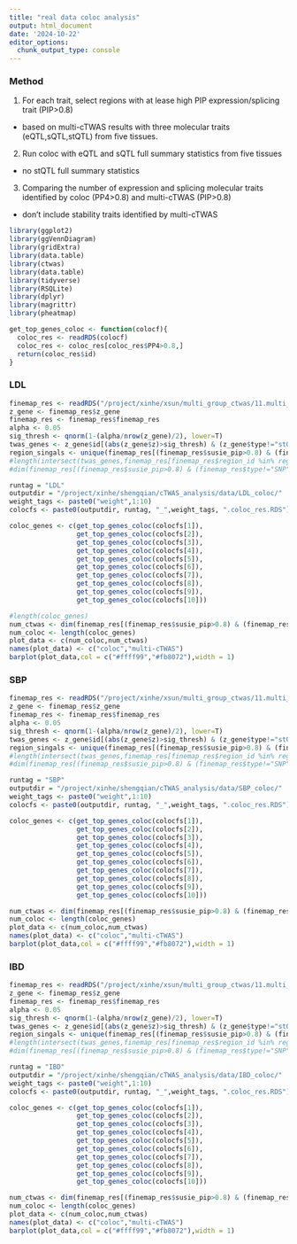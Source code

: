 ```yaml
---
title: "real data coloc analysis"
output: html_document
date: '2024-10-22'
editor_options: 
  chunk_output_type: console
---
```


### Method
1. For each trait, select regions with at lease high PIP expression/splicing trait (PIP>0.8)
- based on multi-cTWAS results with three molecular traits (eQTL,sQTL,stQTL) from five tissues.
2. Run coloc with eQTL and sQTL full summary statistics from five tissues
- no stQTL full summary statistics
3. Comparing the number of expression and splicing molecular traits identified by coloc (PP4>0.8) and multi-cTWAS (PIP>0.8)
- don't include stability traits identified by multi-cTWAS

```r
library(ggplot2)
library(ggVennDiagram)
library(gridExtra)
library(data.table)
library(ctwas)
library(data.table)
library(tidyverse)
library(RSQLite)
library(dplyr)
library(magrittr)
library(pheatmap)

get_top_genes_coloc <- function(colocf){
  coloc_res <- readRDS(colocf)
  coloc_res <- coloc_res[coloc_res$PP4>0.8,]
  return(coloc_res$id)
}
```

### LDL
```r
finemap_res <- readRDS("/project/xinhe/xsun/multi_group_ctwas/11.multi_group_1008/results/LDL-ukb-d-30780_irnt/LDL-ukb-d-30780_irnt.ctwas.res.RDS")
z_gene <- finemap_res$z_gene
finemap_res <- finemap_res$finemap_res
alpha <- 0.05
sig_thresh <- qnorm(1-(alpha/nrow(z_gene)/2), lower=T)
twas_genes <- z_gene$id[(abs(z_gene$z)>sig_thresh) & (z_gene$type!="stQTL")]
region_singals <- unique(finemap_res[(finemap_res$susie_pip>0.8) & (finemap_res$type!="SNP") & !is.na((finemap_res$cs)) & (finemap_res$type!="stQTL"),]$region_id)
#length(intersect(twas_genes,finemap_res[finemap_res$region_id %in% region_singals,]$id))
#dim(finemap_res[(finemap_res$susie_pip>0.8) & (finemap_res$type!="SNP") & !is.na((finemap_res$cs)) & (finemap_res$type!="stQTL"),])

runtag = "LDL"
outputdir = "/project/xinhe/shengqian/cTWAS_analysis/data/LDL_coloc/"
weight_tags <- paste0("weight",1:10)
colocfs <- paste0(outputdir, runtag, "_",weight_tags, ".coloc_res.RDS")

coloc_genes <- c(get_top_genes_coloc(colocfs[1]),
                 get_top_genes_coloc(colocfs[2]),
                 get_top_genes_coloc(colocfs[3]),
                 get_top_genes_coloc(colocfs[4]),
                 get_top_genes_coloc(colocfs[5]),
                 get_top_genes_coloc(colocfs[6]),
                 get_top_genes_coloc(colocfs[7]),
                 get_top_genes_coloc(colocfs[8]),
                 get_top_genes_coloc(colocfs[9]),
                 get_top_genes_coloc(colocfs[10]))

#length(coloc_genes)
num_ctwas <- dim(finemap_res[(finemap_res$susie_pip>0.8) & (finemap_res$type!="SNP") & !is.na((finemap_res$cs)) & (finemap_res$type!="stQTL"),])[1]
num_coloc <- length(coloc_genes)
plot_data <- c(num_coloc,num_ctwas)
names(plot_data) <- c("coloc","multi-cTWAS")
barplot(plot_data,col = c("#ffff99","#fb8072"),width = 1)
```

### SBP
```r
finemap_res <- readRDS("/project/xinhe/xsun/multi_group_ctwas/11.multi_group_1008/results/SBP-ukb-a-360/SBP-ukb-a-360.ctwas.res.RDS")
z_gene <- finemap_res$z_gene
finemap_res <- finemap_res$finemap_res
alpha <- 0.05
sig_thresh <- qnorm(1-(alpha/nrow(z_gene)/2), lower=T)
twas_genes <- z_gene$id[(abs(z_gene$z)>sig_thresh) & (z_gene$type!="stQTL")]
region_singals <- unique(finemap_res[(finemap_res$susie_pip>0.8) & (finemap_res$type!="SNP") & !is.na((finemap_res$cs)) & (finemap_res$type!="stQTL"),]$region_id)
#length(intersect(twas_genes,finemap_res[finemap_res$region_id %in% region_singals,]$id))
#dim(finemap_res[(finemap_res$susie_pip>0.8) & (finemap_res$type!="SNP") & !is.na((finemap_res$cs)) & (finemap_res$type!="stQTL"),])

runtag = "SBP"
outputdir = "/project/xinhe/shengqian/cTWAS_analysis/data/SBP_coloc/"
weight_tags <- paste0("weight",1:10)
colocfs <- paste0(outputdir, runtag, "_",weight_tags, ".coloc_res.RDS")

coloc_genes <- c(get_top_genes_coloc(colocfs[1]),
                 get_top_genes_coloc(colocfs[2]),
                 get_top_genes_coloc(colocfs[3]),
                 get_top_genes_coloc(colocfs[4]),
                 get_top_genes_coloc(colocfs[5]),
                 get_top_genes_coloc(colocfs[6]),
                 get_top_genes_coloc(colocfs[7]),
                 get_top_genes_coloc(colocfs[8]),
                 get_top_genes_coloc(colocfs[9]),
                 get_top_genes_coloc(colocfs[10]))

num_ctwas <- dim(finemap_res[(finemap_res$susie_pip>0.8) & (finemap_res$type!="SNP") & !is.na((finemap_res$cs)) & (finemap_res$type!="stQTL"),])[1]
num_coloc <- length(coloc_genes)
plot_data <- c(num_coloc,num_ctwas)
names(plot_data) <- c("coloc","multi-cTWAS")
barplot(plot_data,col = c("#ffff99","#fb8072"),width = 1)
```

### IBD
```r
finemap_res <- readRDS("/project/xinhe/xsun/multi_group_ctwas/11.multi_group_1008/results/IBD-ebi-a-GCST004131/IBD-ebi-a-GCST004131.ctwas.res.RDS")
z_gene <- finemap_res$z_gene
finemap_res <- finemap_res$finemap_res
alpha <- 0.05
sig_thresh <- qnorm(1-(alpha/nrow(z_gene)/2), lower=T)
twas_genes <- z_gene$id[(abs(z_gene$z)>sig_thresh) & (z_gene$type!="stQTL")]
region_singals <- unique(finemap_res[(finemap_res$susie_pip>0.8) & (finemap_res$type!="SNP") & !is.na((finemap_res$cs)) & (finemap_res$type!="stQTL"),]$region_id)
#length(intersect(twas_genes,finemap_res[finemap_res$region_id %in% region_singals,]$id))
#dim(finemap_res[(finemap_res$susie_pip>0.8) & (finemap_res$type!="SNP") & !is.na((finemap_res$cs)) & (finemap_res$type!="stQTL"),])

runtag = "IBD"
outputdir = "/project/xinhe/shengqian/cTWAS_analysis/data/IBD_coloc/"
weight_tags <- paste0("weight",1:10)
colocfs <- paste0(outputdir, runtag, "_",weight_tags, ".coloc_res.RDS")

coloc_genes <- c(get_top_genes_coloc(colocfs[1]),
                 get_top_genes_coloc(colocfs[2]),
                 get_top_genes_coloc(colocfs[3]),
                 get_top_genes_coloc(colocfs[4]),
                 get_top_genes_coloc(colocfs[5]),
                 get_top_genes_coloc(colocfs[6]),
                 get_top_genes_coloc(colocfs[7]),
                 get_top_genes_coloc(colocfs[8]),
                 get_top_genes_coloc(colocfs[9]),
                 get_top_genes_coloc(colocfs[10]))

num_ctwas <- dim(finemap_res[(finemap_res$susie_pip>0.8) & (finemap_res$type!="SNP") & !is.na((finemap_res$cs)) & (finemap_res$type!="stQTL"),])[1]
num_coloc <- length(coloc_genes)
plot_data <- c(num_coloc,num_ctwas)
names(plot_data) <- c("coloc","multi-cTWAS")
barplot(plot_data,col = c("#ffff99","#fb8072"),width = 1)
```




